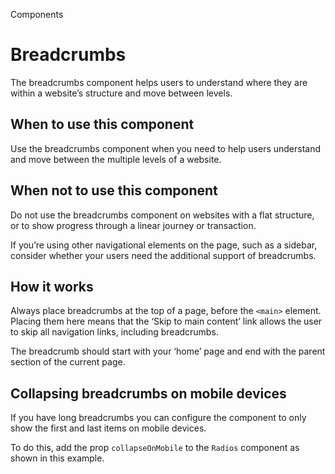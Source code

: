 
<Meta title="Components/Breadcrumbs" />

<Hint>Components</Hint>

# Breadcrumbs

The breadcrumbs component helps users to understand where they are within a website’s structure and move between levels.

<Canvas>
  <Story of={BreadcrumbStories.primary} />
</Canvas>

## When to use this component

Use the breadcrumbs component when you need to help users understand and move between the multiple levels of a website.

## When not to use this component

Do not use the breadcrumbs component on websites with a flat structure, or to show progress through a linear journey or transaction.

If you’re using other navigational elements on the page, such as a sidebar, consider whether your users need the additional support of breadcrumbs.

## How it works

Always place breadcrumbs at the top of a page, before the `<main>` element. Placing them here means that the ‘Skip to main content’ link allows the user to skip all navigation links, including breadcrumbs.

The breadcrumb should start with your ‘home’ page and end with the parent section of the current page.

<Canvas>
  <Story of={BreadcrumbStories.primary} />
</Canvas>

## Collapsing breadcrumbs on mobile devices

If you have long breadcrumbs you can configure the component to only show the first and last items on mobile devices.

To do this, add the prop `collapseOnMobile` to the `Radios` component as shown in this example.

<Canvas>
  <Story of={BreadcrumbStories.collapseOnMobile} />
</Canvas>
